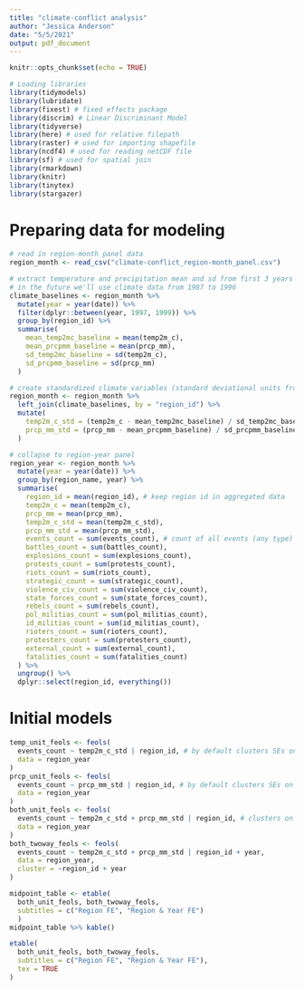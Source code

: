 ```yaml
---
title: "climate-conflict analysis"
author: "Jessica Anderson"
date: "5/5/2021"
output: pdf_document
---
```


```r
knitr::opts_chunk$set(echo = TRUE)

# Loading libraries
library(tidymodels) 
library(lubridate) 
library(fixest) # fixed effects package
library(discrim) # Linear Discriminant Model
library(tidyverse)
library(here) # used for relative filepath
library(raster) # used for importing shapefile
library(ncdf4) # used for reading netCDF file
library(sf) # used for spatial join
library(rmarkdown)
library(knitr)
library(tinytex)
library(stargazer)
```

# Preparing data for modeling

```r
# read in region-month panel data
region_month <- read_csv("climate-conflict_region-month_panel.csv")

# extract temperature and precipitation mean and sd from first 3 years of data
# in the future we'll use climate data from 1987 to 1996
climate_baselines <- region_month %>% 
  mutate(year = year(date)) %>% 
  filter(dplyr::between(year, 1997, 1999)) %>% 
  group_by(region_id) %>% 
  summarise(
    mean_temp2mc_baseline = mean(temp2m_c), 
    mean_prcpmm_baseline = mean(prcp_mm), 
    sd_temp2mc_baseline = sd(temp2m_c),
    sd_prcpmm_baseline = sd(prcp_mm)
  )

# create standardized climate variables (standard deviational units from 1997 mean)
region_month <- region_month %>% 
  left_join(climate_baselines, by = "region_id") %>% 
  mutate(
    temp2m_c_std = (temp2m_c - mean_temp2mc_baseline) / sd_temp2mc_baseline, 
    prcp_mm_std = (prcp_mm - mean_prcpmm_baseline) / sd_prcpmm_baseline
  )

# collapse to region-year panel
region_year <- region_month %>% 
  mutate(year = year(date)) %>% 
  group_by(region_name, year) %>% 
  summarise(
    region_id = mean(region_id), # keep region id in aggregated data
    temp2m_c = mean(temp2m_c),
    prcp_mm = mean(prcp_mm),
    temp2m_c_std = mean(temp2m_c_std),
    prcp_mm_std = mean(prcp_mm_std),
    events_count = sum(events_count), # count of all events (any type)
    battles_count = sum(battles_count),
    explosions_count = sum(explosions_count),
    protests_count = sum(protests_count),
    riots_count = sum(riots_count),
    strategic_count = sum(strategic_count), 
    violence_civ_count = sum(violence_civ_count), 
    state_forces_count = sum(state_forces_count), 
    rebels_count = sum(rebels_count), 
    pol_militias_count = sum(pol_militias_count), 
    id_militias_count = sum(id_militias_count), 
    rioters_count = sum(rioters_count), 
    protesters_count = sum(protesters_count), 
    external_count = sum(external_count),
    fatalities_count = sum(fatalities_count)
  ) %>% 
  ungroup() %>% 
  dplyr::select(region_id, everything())
```

# Initial models

```r
temp_unit_feols <- feols(
  events_count ~ temp2m_c_std | region_id, # by default clusters SEs on region_id
  data = region_year
)
prcp_unit_feols <- feols(
  events_count ~ prcp_mm_std | region_id, # by default clusters SEs on region_id
  data = region_year
)
both_unit_feols <- feols(
  events_count ~ temp2m_c_std + prcp_mm_std | region_id, # clusters on region_id
  data = region_year
)
both_twoway_feols <- feols(
  events_count ~ temp2m_c_std + prcp_mm_std | region_id + year,
  data = region_year,
  cluster = ~region_id + year
)

midpoint_table <- etable(
  both_unit_feols, both_twoway_feols, 
  subtitles = c("Region FE", "Region & Year FE")
  )
midpoint_table %>% kable()
```

```r
etable(
  both_unit_feols, both_twoway_feols,
  subtitles = c("Region FE", "Region & Year FE"), 
  tex = TRUE
)
```
